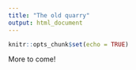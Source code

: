 ```yaml
---
title: "The old quarry"
output: html_document
---
```


```r
knitr::opts_chunk$set(echo = TRUE)
```

More to come!
